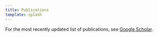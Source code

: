 ```yaml
---
title: Publications
template: splash
---
```


For the most recently updated list of publications, see [Google Scholar](https://scholar.google.com/citations?hl=en&user=jizMCFAAAAAJ&view_op=list_works&sortby=pubdate).


